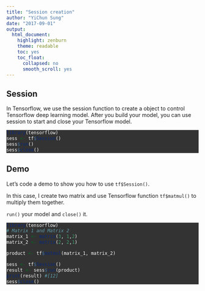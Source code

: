 ```yaml
---
title: "Session creation"
author: "YiChun Sung"
date: "2017-09-01"
output: 
  html_document:
    highlight: zenburn
    theme: readable
    toc: yes
    toc_float:
      collapsed: no
      smooth_scroll: yes
---
```

<style>
pre.r{ background-color:#333; color:#ffffff; }
pre { color:#333; }
</style>

## Session

In Tensorflow, we use the session function to create a object to control Tensorflow deep learning model. After you build your model, you can use session to start and close your Tensorflow model.

```r
library(tensorflow)
sess <- tf$Session()
sess$run()
sess$close()
```

## Demo

Let's code a demo to show you how to use `tf$Session()`.

In this case, I create two matrix and use Tensorflow function `tf$matmul()` to multiply them together.

`run()` your model and `close()` it.
```r
library(tensorflow)
# Matrix 1 and Matrix 2
matrix_1 <- matrix(3, 1,2)
matrix_2 <- matrix(2, 2,1)

product <- tf$matmul(matrix_1, matrix_2)

sess <- tf$Session()
result <- sess$run(product)
print(result) #[12]
sess$close()

```